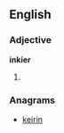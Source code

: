 ==English==

===Adjective===
'''inkier'''

# {{comparative of|[[inky]]}}

===Anagrams===
* [[keirin#English|keirin]]